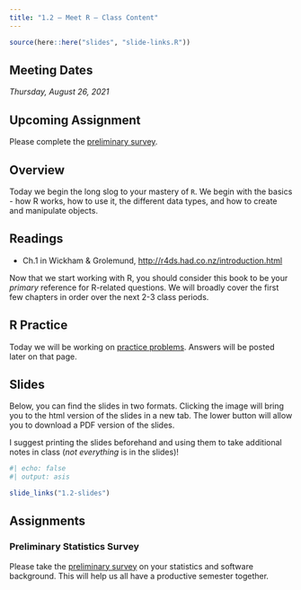```yaml
---
title: "1.2 — Meet R — Class Content"
---
```


```r
source(here::here("slides", "slide-links.R"))
```

::: {.callout-note appearance=minimal}
# Meeting Dates
*Thursday, August 26, 2021*
:::

::: .{callout-warning}
# Upcoming Assignment

Please complete the [preliminary survey](/assignment/00-preliminary-survey).
:::

## <i class="fas fa-info-circle fa-lg"></i> Overview

Today we begin the long slog to your mastery of `R`. We begin with the basics - how R works, how to use it, the different data types, and how to create and manipulate objects.

## <i class="fas fa-book-reader fa-lg"></i> Readings

- <i class="fas fa-external-link-square-alt"></i> Ch.1 in Wickham & Grolemund, [http://r4ds.had.co.nz/introduction.html](R for Data Science)

Now that we start working with R, you should consider this book to be your *primary* reference for R-related questions. We will broadly cover the first few chapters in order over the next 2-3 class periods.

## <i class="fas fa-registered"></i> R Practice

Today we will be working on [practice problems](/r/1.2-r). Answers will be posted later on that page.

## <i class="fas fa-chalkboard-teacher"></i> Slides

Below, you can find the slides in two formats. Clicking the image will bring you to the html version of the slides in a new tab. The lower button will allow you to download a PDF version of the slides. 

I suggest printing the slides beforehand and using them to take additional notes in class (*not everything* is in the slides)!

```r
#| echo: false
#| output: asis

slide_links("1.2-slides")
```

## <i class="fas fa-laptop-code"></i> Assignments

### Preliminary Statistics Survey

Please take the [preliminary survey](/assignment/00-preliminary-survey) on your statistics and software background. This will help us all have a productive semester together.
